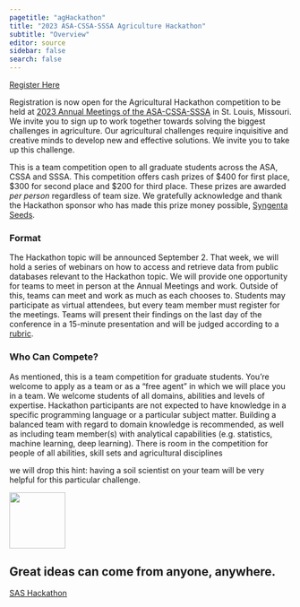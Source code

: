 ```yaml
---
pagetitle: "agHackathon"
title: "2023 ASA-CSSA-SSSA Agriculture Hackathon"
subtitle: "Overview"
editor: source
sidebar: false
search: false
---
```



::: {.content-container}
::: {.header-block}
::: {.pullout-block} 
::: {.button .button2}
[Register Here](https://docs.google.com/forms/d/e/1FAIpQLSeys2dgnkU-nnDe0ugtLVRSranSPa5mFAixZhxeiJSFAwDrqQ/viewform?usp=sf_link)
:::
:::


Registration is now open for the Agricultural Hackathon competition to be held at [2023 Annual Meetings of the ASA-CSSA-SSSA](https://www.acsmeetings.org/) in St. Louis, Missouri. We invite you to sign up to work together towards solving the biggest challenges in agriculture. Our agricultural challenges require inquisitive and creative minds to develop new and effective solutions. We invite you to take up this challenge. 

This is a team competition open to all graduate students across the ASA, CSSA and SSSA. This competition offers cash prizes of \$400 for first place, \$300 for second place and $200 for third place. These prizes are awarded *per person* regardless of team size. We gratefully acknowledge and thank the Hackathon sponsor who has made this prize money possible, [Syngenta Seeds](https://www.syngenta.com/en).

:::
:::

::: {.header-block}

### Format

The Hackathon topic will be announced September 2. That week, we will hold a series of webinars on how to access and retrieve data from public databases relevant to the Hackathon topic. We will provide one opportunity for teams to meet in person at the Annual Meetings and work. Outside of this, teams can meet and work as much as each chooses to. Students may participate as virtual attendees, but every team member must register for the meetings. Teams will present their findings on the last day of the conference in a 15-minute presentation and will be judged according to a [rubric](rubric.qmd). 

:::

::: {.header-block}

### Who Can Compete? 

As mentioned, this is a team competition for graduate students. You’re welcome to apply as a team or as a “free agent” in which we will place you in a team. We welcome students of all domains, abilities and levels of expertise. Hackathon participants are not expected to have knowledge in a specific programming language or a particular subject matter. Building a balanced team with regard to domain knowledge is recommended, as well as including team member(s) with analytical capabilities (e.g. statistics, machine learning, deep learning). There is room in the competition for people of all abilities, skill sets and agricultural disciplines

we will drop this hint: having a soil scientist on your team will be very helpful for this particular challenge.
 
::: {.pullout-text}
::: {.pullout-container}
::: {.pullout-block .black-background}
![](images/quote-purple.png){width="100px"}

## Great ideas can come from anyone, anywhere.
[SAS Hackathon](https://www.sas.com/sas/events/hackathon.html)

:::
:::
:::
 
:::

